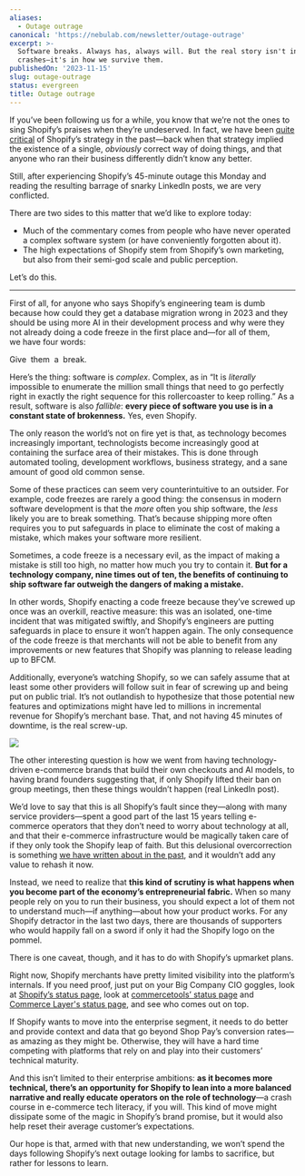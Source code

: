 ```yaml
---
aliases:
  - Outage outrage
canonical: 'https://nebulab.com/newsletter/outage-outrage'
excerpt: >-
  Software breaks. Always has, always will. But the real story isn't in the
  crashes—it's in how we survive them.
publishedOn: '2023-11-15'
slug: outage-outrage
status: evergreen
title: Outage outrage
---
```

If you’ve been following us for a while, you know that we’re not the ones to sing Shopify’s praises when they’re undeserved. In fact, we have been [quite critical](https://mailchi.mp/nebulab/the-playbook-delusion) of Shopify’s strategy in the past—back when that strategy implied the existence of a single, _obviously_ correct way of doing things, and that anyone who ran their business differently didn’t know any better.

Still, after experiencing Shopify’s 45-minute outage this Monday and reading the resulting barrage of snarky LinkedIn posts, we are very conflicted.

There are two sides to this matter that we’d like to explore today:

- Much of the commentary comes from people who have never operated a complex software system (or have conveniently forgotten about it).
- The high expectations of Shopify stem from Shopify’s own marketing, but also from their semi-god scale and public perception.

Let’s do this.

---

First of all, for anyone who says Shopify’s engineering team is dumb because how could they get a database migration wrong in 2023 and they should be using more AI in their development process and why were they not already doing a code freeze in the first place and—for all of them, we have four words:

Give  them  a  break.

Here’s the thing: software is _complex_. Complex, as in “It is _literally_ impossible to enumerate the million small things that need to go perfectly right in exactly the right sequence for this rollercoaster to keep rolling.” As a result, software is also _fallible_: **every piece of software you use is in a constant state of brokenness.** Yes, even Shopify.

The only reason the world’s not on fire yet is that, as technology becomes increasingly important, technologists become increasingly good at containing the surface area of their mistakes. This is done through automated tooling, development workflows, business strategy, and a sane amount of good old common sense.

Some of these practices can seem very counterintuitive to an outsider. For example, code freezes are rarely a good thing: the consensus in modern software development is that the _more_ often you ship software, the _less_ likely you are to break something. That’s because shipping more often requires you to put safeguards in place to eliminate the cost of making a mistake, which makes your software more resilient.

Sometimes, a code freeze is a necessary evil, as the impact of making a mistake is still too high, no matter how much you try to contain it. **But for a technology company, nine times out of ten, the benefits of continuing to ship software far outweigh the dangers of making a mistake.**

In other words, Shopify enacting a code freeze because they’ve screwed up once was an overkill, reactive measure: this was an isolated, one-time incident that was mitigated swiftly, and Shopify’s engineers are putting safeguards in place to ensure it won’t happen again. The only consequence of the code freeze is that merchants will not be able to benefit from any improvements or new features that Shopify was planning to release leading up to BFCM.

Additionally, everyone’s watching Shopify, so we can safely assume that at least some other providers will follow suit in fear of screwing up and being put on public trial. It’s not outlandish to hypothesize that those potential new features and optimizations might have led to millions in incremental revenue for Shopify’s merchant base. That, and not having 45 minutes of downtime, is the real screw-up.

![](https://mcusercontent.com/679f4835b2683d59bc5762ec3/images/3ef53c5e-78ee-e5a3-2ab7-7b50c9a7705a.png)

The other interesting question is how we went from having technology-driven e-commerce brands that build their own checkouts and AI models, to having brand founders suggesting that, if only Shopify lifted their ban on group meetings, then these things wouldn’t happen (real LinkedIn post).

We’d love to say that this is all Shopify’s fault since they—along with many service providers—spent a good part of the last 15 years telling e-commerce operators that they don’t need to worry about technology at all, and that their e-commerce infrastructure would be magically taken care of if they only took the Shopify leap of faith. But this delusional overcorrection is something [we have written about in the past](https://mailchi.mp/nebulab/the-playbook-delusion), and it wouldn’t add any value to rehash it now.

Instead, we need to realize that **this kind of scrutiny is what happens when you become part of the economy’s entrepreneurial fabric.** When so many people rely on you to run their business, you should expect a lot of them not to understand much—if anything—about how your product works. For any Shopify detractor in the last two days, there are thousands of supporters who would happily fall on a sword if only it had the Shopify logo on the pommel.

There is one caveat, though, and it has to do with Shopify’s upmarket plans.

Right now, Shopify merchants have pretty limited visibility into the platform’s internals. If you need proof, just put on your Big Company CIO goggles, look at [Shopify’s status page](https://www.shopifystatus.com/), look at [commercetools’ status page](https://status.commercetools.com/) and [Commerce Layer's status page](https://status.commercelayer.io/), and see who comes out on top.

If Shopify wants to move into the enterprise segment, it needs to do better and provide context and data that go beyond Shop Pay’s conversion rates—as amazing as they might be. Otherwise, they will have a hard time competing with platforms that rely on and play into their customers’ technical maturity.

And this isn’t limited to their enterprise ambitions: **as it becomes more technical, there’s an opportunity for Shopify to lean into a more balanced narrative and really educate operators on the role of technology**—a crash course in e-commerce tech literacy, if you will. This kind of move might dissipate some of the magic in Shopify’s brand promise, but it would also help reset their average customer’s expectations.

Our hope is that, armed with that new understanding, we won’t spend the days following Shopify’s next outage looking for lambs to sacrifice, but rather for lessons to learn.
